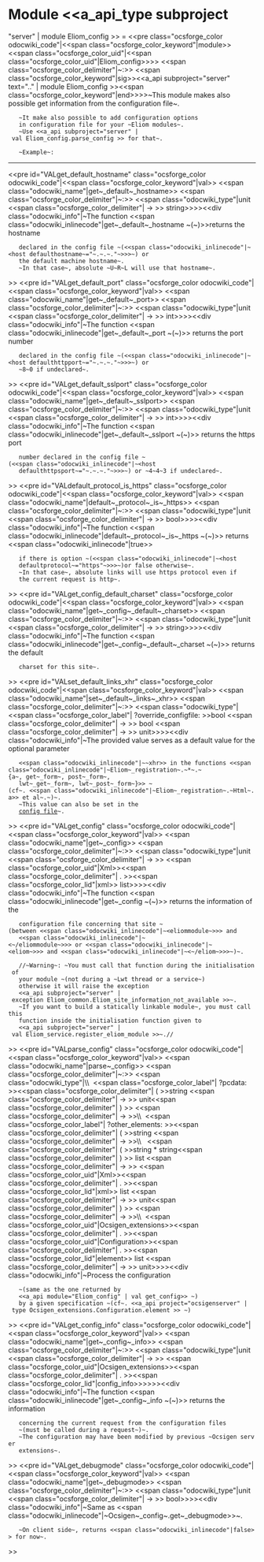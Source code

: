 =Module <<a_api_type subproject="server" | module Eliom_config >> =
<<pre class="ocsforge_color odocwiki_code"|<<span class="ocsforge_color_keyword"|module>> <<span class="ocsforge_color_uid"|<<span class="ocsforge_color_uid"|Eliom_config>>>> <<span class="ocsforge_color_delimiter"|~:>> <<span class="ocsforge_color_keyword"|sig>><<a_api subproject="server" text=".." | module Eliom_config >><<span class="ocsforge_color_keyword"|end>>>>~This module makes also possible get information from the configuration
file~.


    ~It make also possible to add configuration options
    in configuration file for your ~Eliom modules~.
    ~Use <<a_api subproject="server" | val Eliom_config.parse_config >> for that~.


    ~Example~:


{{{     <eliommodule ...>
        <myoption myattr="...">myvalue</myoption>
     </eliommodule>}}}

----
<<pre id="VALget_default_hostname" class="ocsforge_color odocwiki_code"|<<span class="ocsforge_color_keyword"|val>> <<span class="odocwiki_name"|get~_default~_hostname>> <<span class="ocsforge_color_delimiter"|~:>> <<span class="odocwiki_type"|unit <<span class="ocsforge_color_delimiter"| -> >> string>>>><<div class="odocwiki_info"|~The function <<span class="odocwiki_inlinecode"|get~_default~_hostname ~(~)>>returns the hostname
    declared in the config file ~(<<span class="odocwiki_inlinecode"|~<host defaulthostname~="~.~.~."~>>>~) or
    the default machine hostname~.
    ~In that case~, absolute ~U~R~L will use that hostname~.
>>
<<pre id="VALget_default_port" class="ocsforge_color odocwiki_code"|<<span class="ocsforge_color_keyword"|val>> <<span class="odocwiki_name"|get~_default~_port>> <<span class="ocsforge_color_delimiter"|~:>> <<span class="odocwiki_type"|unit <<span class="ocsforge_color_delimiter"| -> >> int>>>><<div class="odocwiki_info"|~The function <<span class="odocwiki_inlinecode"|get~_default~_port ~(~)>> returns the port number
    declared in the config file ~(<<span class="odocwiki_inlinecode"|~<host defaulthttpport~="~.~.~."~>>>~) or
    ~8~0 if undeclared~.
>>
<<pre id="VALget_default_sslport" class="ocsforge_color odocwiki_code"|<<span class="ocsforge_color_keyword"|val>> <<span class="odocwiki_name"|get~_default~_sslport>> <<span class="ocsforge_color_delimiter"|~:>> <<span class="odocwiki_type"|unit <<span class="ocsforge_color_delimiter"| -> >> int>>>><<div class="odocwiki_info"|~The function <<span class="odocwiki_inlinecode"|get~_default~_sslport ~(~)>> returns the https port
    number declared in the config file ~(<<span class="odocwiki_inlinecode"|~<host
    defaulthttpsport~="~.~.~."~>>>~) or ~4~4~3 if undeclared~.
>>
<<pre id="VALdefault_protocol_is_https" class="ocsforge_color odocwiki_code"|<<span class="ocsforge_color_keyword"|val>> <<span class="odocwiki_name"|default~_protocol~_is~_https>> <<span class="ocsforge_color_delimiter"|~:>> <<span class="odocwiki_type"|unit <<span class="ocsforge_color_delimiter"| -> >> bool>>>><<div class="odocwiki_info"|~The function <<span class="odocwiki_inlinecode"|default~_protocol~_is~_https ~(~)>> returns <<span class="odocwiki_inlinecode"|true>>
    if there is option ~(<<span class="odocwiki_inlinecode"|~<host
    defaultprotocol~="https"~>>>~)or false otherwise~.
    ~In that case~, absolute links will use https protocol even if
    the current request is http~.
>>
<<pre id="VALget_config_default_charset" class="ocsforge_color odocwiki_code"|<<span class="ocsforge_color_keyword"|val>> <<span class="odocwiki_name"|get~_config~_default~_charset>> <<span class="ocsforge_color_delimiter"|~:>> <<span class="odocwiki_type"|unit <<span class="ocsforge_color_delimiter"| -> >> string>>>><<div class="odocwiki_info"|~The function <<span class="odocwiki_inlinecode"|get~_config~_default~_charset ~(~)>> returns the default
    charset for this site~.
>>
<<pre id="VALset_default_links_xhr" class="ocsforge_color odocwiki_code"|<<span class="ocsforge_color_keyword"|val>> <<span class="odocwiki_name"|set~_default~_links~_xhr>> <<span class="ocsforge_color_delimiter"|~:>> <<span class="odocwiki_type"|<<span class="ocsforge_color_label"| ?override_configfile: >>bool <<span class="ocsforge_color_delimiter"| -> >> bool <<span class="ocsforge_color_delimiter"| -> >> unit>>>><<div class="odocwiki_info"|~The provided value serves as a default value for the optional parameter
    <<span class="odocwiki_inlinecode"|~~xhr>> in the functions <<span class="odocwiki_inlinecode"|~Eliom~_registration~.~*~.~{a~, get~_form~, post~_form~,
    lwt~_get~_form~, lwt~_post~_form~}>> ~(cf~. <<span class="odocwiki_inlinecode"|~Eliom~_registration~.~Html~.a>> et al~.~)~.
    ~This value can also be set in the
    [[http://ocsigen.org/eliom/dev/manual/config#h5o-25|config file]]~.
>>
<<pre id="VALget_config" class="ocsforge_color odocwiki_code"|<<span class="ocsforge_color_keyword"|val>> <<span class="odocwiki_name"|get~_config>> <<span class="ocsforge_color_delimiter"|~:>> <<span class="odocwiki_type"|unit <<span class="ocsforge_color_delimiter"| -> >> <<span class="ocsforge_color_uid"|Xml>><<span class="ocsforge_color_delimiter"| . >><<span class="ocsforge_color_lid"|xml>> list>>>><<div class="odocwiki_info"|~The function <<span class="odocwiki_inlinecode"|get~_config ~(~)>> returns the information of the
    configuration file concerning that site ~(between <<span class="odocwiki_inlinecode"|~<eliommodule~>>> and
    <<span class="odocwiki_inlinecode"|~<~/eliommodule~>>> or <<span class="odocwiki_inlinecode"|~<eliom~>>> and <<span class="odocwiki_inlinecode"|~<~/eliom~>>>~)~.


    //~Warning~: ~You must call that function during the initialisation of
    your module ~(not during a ~Lwt thread or a service~)
    otherwise it will raise the exception
    <<a_api subproject="server" | exception Eliom_common.Eliom_site_information_not_available >>~.
    ~If you want to build a statically linkable module~, you must call this
    function inside the initialisation function given to
    <<a_api subproject="server" | val Eliom_service.register_eliom_module >>~.//
>>
<<pre id="VALparse_config" class="ocsforge_color odocwiki_code"|<<span class="ocsforge_color_keyword"|val>> <<span class="odocwiki_name"|parse~_config>> <<span class="ocsforge_color_delimiter"|~:>> <<span class="odocwiki_type"|\\  <<span class="ocsforge_color_label"| ?pcdata: >><<span class="ocsforge_color_delimiter"| ( >>string <<span class="ocsforge_color_delimiter"| -> >> unit<<span class="ocsforge_color_delimiter"| ) >> <<span class="ocsforge_color_delimiter"| -> >>\\  <<span class="ocsforge_color_label"| ?other_elements: >><<span class="ocsforge_color_delimiter"| ( >>string <<span class="ocsforge_color_delimiter"| -> >>\\                   <<span class="ocsforge_color_delimiter"| ( >>string * string<<span class="ocsforge_color_delimiter"| ) >> list <<span class="ocsforge_color_delimiter"| -> >> <<span class="ocsforge_color_uid"|Xml>><<span class="ocsforge_color_delimiter"| . >><<span class="ocsforge_color_lid"|xml>> list <<span class="ocsforge_color_delimiter"| -> >> unit<<span class="ocsforge_color_delimiter"| ) >> <<span class="ocsforge_color_delimiter"| -> >>\\  <<span class="ocsforge_color_uid"|Ocsigen_extensions>><<span class="ocsforge_color_delimiter"| . >><<span class="ocsforge_color_uid"|Configuration>><<span class="ocsforge_color_delimiter"| . >><<span class="ocsforge_color_lid"|element>> list <<span class="ocsforge_color_delimiter"| -> >> unit>>>><<div class="odocwiki_info"|~Process the configuration
    ~(same as the one returned by
    <<a_api module="Eliom_config" | val get_config>> ~)
    by a given specification ~(cf~. <<a_api project="ocsigenserver" | type Ocsigen_extensions.Configuration.element >> ~)
>>
<<pre id="VALget_config_info" class="ocsforge_color odocwiki_code"|<<span class="ocsforge_color_keyword"|val>> <<span class="odocwiki_name"|get~_config~_info>> <<span class="ocsforge_color_delimiter"|~:>> <<span class="odocwiki_type"|unit <<span class="ocsforge_color_delimiter"| -> >> <<span class="ocsforge_color_uid"|Ocsigen_extensions>><<span class="ocsforge_color_delimiter"| . >><<span class="ocsforge_color_lid"|config_info>>>>>><<div class="odocwiki_info"|~The function <<span class="odocwiki_inlinecode"|get~_config~_info ~(~)>> returns the information
    concerning the current request from the configuration files
    ~(must be called during a request~)~.
    ~The configuration may have been modified by previous ~Ocsigen server
    extensions~.
>>
<<pre id="VALget_debugmode" class="ocsforge_color odocwiki_code"|<<span class="ocsforge_color_keyword"|val>> <<span class="odocwiki_name"|get~_debugmode>> <<span class="ocsforge_color_delimiter"|~:>> <<span class="odocwiki_type"|unit <<span class="ocsforge_color_delimiter"| -> >> bool>>>><<div class="odocwiki_info"|~Same as <<span class="odocwiki_inlinecode"|~Ocsigen~_config~.get~_debugmode>>~.
    ~On client side~, returns <<span class="odocwiki_inlinecode"|false>> for now~.
>>
